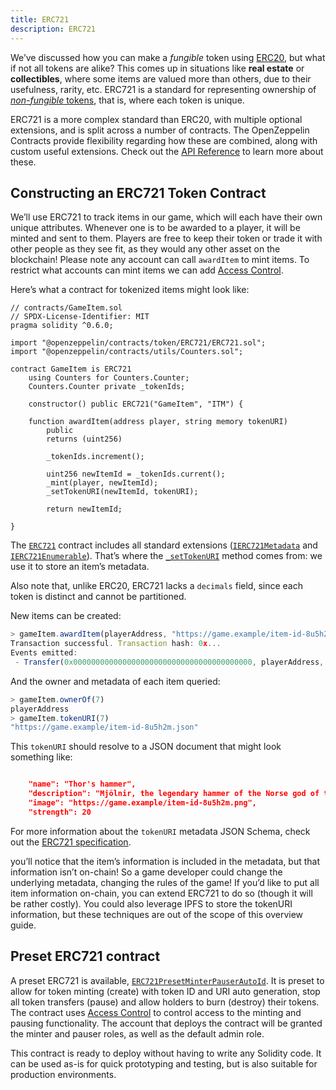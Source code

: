 ```yaml
---
title: ERC721
description: ERC721
---
```


We’ve discussed how you can make a _fungible_ token using [ERC20](erc20.mdx), but what if not all tokens are alike? This comes up in situations like **real estate** or **collectibles**, where some items are valued more than others, due to their usefulness, rarity, etc. ERC721 is a standard for representing ownership of [_non-fungible_ tokens](tokens.mdx#different-kinds-of-tokens), that is, where each token is unique.

ERC721 is a more complex standard than ERC20, with multiple optional extensions, and is split across a number of contracts. The OpenZeppelin Contracts provide flexibility regarding how these are combined, along with custom useful extensions. Check out the [API Reference](contracts/v3.x/api/token/ERC721.mdx) to learn more about these.

## Constructing an ERC721 Token Contract

We’ll use ERC721 to track items in our game, which will each have their own unique attributes. Whenever one is to be awarded to a player, it will be minted and sent to them. Players are free to keep their token or trade it with other people as they see fit, as they would any other asset on the blockchain!  Please note any account can call `awardItem` to mint items.  To restrict what accounts can mint items we can add [Access Control](access-control.mdx).

Here’s what a contract for tokenized items might look like:

```solidity
// contracts/GameItem.sol
// SPDX-License-Identifier: MIT
pragma solidity ^0.6.0;

import "@openzeppelin/contracts/token/ERC721/ERC721.sol";
import "@openzeppelin/contracts/utils/Counters.sol";

contract GameItem is ERC721 
    using Counters for Counters.Counter;
    Counters.Counter private _tokenIds;

    constructor() public ERC721("GameItem", "ITM") {

    function awardItem(address player, string memory tokenURI)
        public
        returns (uint256)
    
        _tokenIds.increment();

        uint256 newItemId = _tokenIds.current();
        _mint(player, newItemId);
        _setTokenURI(newItemId, tokenURI);

        return newItemId;
    
}
```

The [`ERC721`](contracts/v3.x/api/token/ERC721.mdx#ERC721) contract includes all standard extensions ([`IERC721Metadata`](contracts/v3.x/api/token/ERC721.mdx#IERC721Metadata) and [`IERC721Enumerable`](contracts/v3.x/api/token/ERC721.mdx#IERC721Enumerable)). That’s where the [`_setTokenURI`](contracts/v3.x/api/token/ERC721.mdx#ERC721-_setTokenURI-uint256-string-) method comes from: we use it to store an item’s metadata.

Also note that, unlike ERC20, ERC721 lacks a `decimals` field, since each token is distinct and cannot be partitioned.

New items can be created:

```javascript
> gameItem.awardItem(playerAddress, "https://game.example/item-id-8u5h2m.json")
Transaction successful. Transaction hash: 0x...
Events emitted:
 - Transfer(0x0000000000000000000000000000000000000000, playerAddress, 7)
```

And the owner and metadata of each item queried:

```javascript
> gameItem.ownerOf(7)
playerAddress
> gameItem.tokenURI(7)
"https://game.example/item-id-8u5h2m.json"
```

This `tokenURI` should resolve to a JSON document that might look something like:

```json

    "name": "Thor's hammer",
    "description": "Mjölnir, the legendary hammer of the Norse god of thunder.",
    "image": "https://game.example/item-id-8u5h2m.png",
    "strength": 20

```

For more information about the `tokenURI` metadata JSON Schema, check out the [ERC721 specification](https://eips.ethereum.org/EIPS/eip-721).

<Callout>
you’ll notice that the item’s information is included in the metadata, but that information isn’t on-chain! So a game developer could change the underlying metadata, changing the rules of the game! If you’d like to put all item information on-chain, you can extend ERC721 to do so (though it will be rather costly). You could also leverage IPFS to store the tokenURI information, but these techniques are out of the scope of this overview guide.
</Callout>

## Preset ERC721 contract
A preset ERC721 is available, [`ERC721PresetMinterPauserAutoId`](api:presets#ERC721PresetMinterPauserAutoId). It is preset to allow for token minting (create) with token ID and URI auto generation, stop all token transfers (pause) and allow holders to burn (destroy) their tokens. The contract uses [Access Control](access-control.mdx) to control access to the minting and pausing functionality.  The account that deploys the contract will be granted the minter and pauser roles, as well as the default admin role.

This contract is ready to deploy without having to write any Solidity code.  It can be used as-is for quick prototyping and testing, but is also suitable for production environments.
